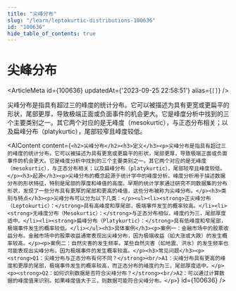 ```yaml
---
title: "尖峰分布"
slug: "/learn/leptokurtic-distributions-100636"
id: "100636"
hide_table_of_contents: true
---
```



# 尖峰分布

<ArticleMeta id={100636} updatedAt={'2023-09-25 22:58:51'} alias={`[]`} />
<div className='border-solid border-b border-t-0 my-4 border-[var(--ifm-color-gray-300)]' />

尖峰分布是指具有超过三的峰度的统计分布。它可以被描述为具有更宽或更扁平的形状，尾部更厚，导致极端正面或负面事件的机会更大。它是峰度分析中找到的三个主要类别之一。其它两个对应的是无峰度（mesokurtic），与正态分布相关；以及扁峰分布（platykurtic），尾部较窄且峰度较低。

<AIContent content={`<h2>尖峰分布</h2><h3>定义</h3><p>尖峰分布是指具有超过三的峰度的统计分布。它可以被描述为具有更宽或更扁平的形状，尾部更厚，导致极端正面或负面事件的机会更大。它是峰度分析中找到的三个主要类别之一。其它两个对应的是无峰度（mesokurtic），与正态分布相关；以及扁峰分布（platykurtic），尾部较窄且峰度较低。</p><h3>起源</h3><p>尖峰分布的概念起源于统计学中的峰度分析。峰度分析用于描述数据分布的形状特征，特别是尾部的厚度和峰值的高度。早期的统计学家通过研究不同数据集的分布形状，发现了一些分布具有更厚的尾部和更高的峰值，这些分布被称为尖峰分布。</p><h3>类别与特点</h3><p>尖峰分布可以分为以下几类：</p><ul><li><strong>正尖峰分布（Leptokurtic）：</strong>具有高峰度和厚尾部，极端事件发生的概率较高。</li><li><strong>无峰度分布（Mesokurtic）：</strong>与正态分布相似，峰度约为三，尾部厚度适中。</li><li><strong>扁峰分布（Platykurtic）：</strong>具有低峰度和窄尾部，极端事件发生的概率较低。</li></ul><h3>具体案例</h3><p>案例一：金融市场中的股票收益分布。金融市场中的股票收益通常表现出尖峰分布，因为极端收益（如大涨或大跌）的发生概率较高。</p><p>案例二：自然灾害的发生频率。某些自然灾害（如地震、洪水）的发生频率也可能表现出尖峰分布，因为极端事件的发生概率较高。</p><h3>常见问题</h3><p><strong>Q1：尖峰分布与正态分布有何不同？</strong><br/>A1：尖峰分布具有更高的峰度和更厚的尾部，极端事件发生的概率较高，而正态分布的峰度约为三，尾部厚度适中。</p><p><strong>Q2：如何识别数据是否符合尖峰分布？</strong><br/>A2：可以通过计算数据的峰度值来识别。如果峰度值大于三，则数据可能符合尖峰分布。</p>`} id={100636} />
